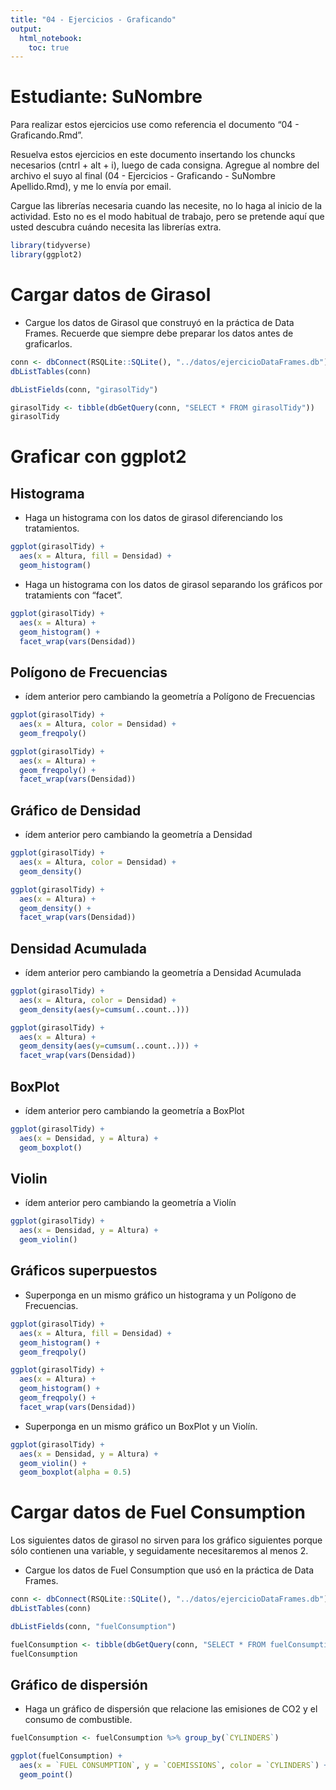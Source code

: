 ```yaml
---
title: "04 - Ejercicios - Graficando"
output: 
  html_notebook: 
    toc: true
---
```


# Estudiante: SuNombre

Para realizar estos ejercicios use como referencia el documento "04 - Graficando.Rmd".

Resuelva estos ejercicios en este documento insertando los chuncks necesarios (cntrl + alt + i), luego de cada consigna. Agregue al nombre del archivo el suyo al final (04 - Ejercicios - Graficando - SuNombre Apellido.Rmd), y me lo envía por email.

Cargue las librerías necesaria cuando las necesite, no lo haga al inicio de la actividad. Esto no es el modo habitual de trabajo, pero se pretende aquí que usted descubra cuándo necesita las librerías extra.

```r
library(tidyverse)
library(ggplot2)
```


# Cargar datos de Girasol

-   Cargue los datos de Girasol que construyó en la práctica de Data Frames. Recuerde que siempre debe preparar los datos antes de graficarlos.

```r
conn <- dbConnect(RSQLite::SQLite(), "../datos/ejercicioDataFrames.db")
dbListTables(conn)
```

```r
dbListFields(conn, "girasolTidy")
```

```r

girasolTidy <- tibble(dbGetQuery(conn, "SELECT * FROM girasolTidy"))
girasolTidy
```


# Graficar con ggplot2

## Histograma

-   Haga un histograma con los datos de girasol diferenciando los tratamientos.

```r
ggplot(girasolTidy) + 
  aes(x = Altura, fill = Densidad) +
  geom_histogram()
```

-   Haga un histograma con los datos de girasol separando los gráficos por tratamients con "facet".

```r
ggplot(girasolTidy) + 
  aes(x = Altura) +
  geom_histogram() +
  facet_wrap(vars(Densidad))
```

##  Polígono de Frecuencias

-   ídem anterior pero cambiando la geometría a Polígono de Frecuencias


```r
ggplot(girasolTidy) + 
  aes(x = Altura, color = Densidad) +
  geom_freqpoly()
```

```r
ggplot(girasolTidy) + 
  aes(x = Altura) +
  geom_freqpoly() +
  facet_wrap(vars(Densidad))
```

## Gráfico de Densidad

-   ídem anterior pero cambiando la geometría a Densidad

```r
ggplot(girasolTidy) + 
  aes(x = Altura, color = Densidad) +
  geom_density()
```

```r
ggplot(girasolTidy) + 
  aes(x = Altura) +
  geom_density() +
  facet_wrap(vars(Densidad))
```

## Densidad Acumulada

-   ídem anterior pero cambiando la geometría a Densidad Acumulada

```r
ggplot(girasolTidy) + 
  aes(x = Altura, color = Densidad) +
  geom_density(aes(y=cumsum(..count..)))
```

```r
ggplot(girasolTidy) + 
  aes(x = Altura) +
  geom_density(aes(y=cumsum(..count..))) +
  facet_wrap(vars(Densidad))
```
## BoxPlot

-   ídem anterior pero cambiando la geometría a BoxPlot

```r
ggplot(girasolTidy) + 
  aes(x = Densidad, y = Altura) +
  geom_boxplot()
```

## Violin

-   ídem anterior pero cambiando la geometría a Violín

```r
ggplot(girasolTidy) + 
  aes(x = Densidad, y = Altura) +
  geom_violin()
```

## Gráficos superpuestos

-   Superponga en un mismo gráfico un histograma y un Polígono de Frecuencias.

```r
ggplot(girasolTidy) + 
  aes(x = Altura, fill = Densidad) +
  geom_histogram() +
  geom_freqpoly()
```

```r
ggplot(girasolTidy) + 
  aes(x = Altura) +
  geom_histogram() +
  geom_freqpoly() +
  facet_wrap(vars(Densidad))
```

-   Superponga en un mismo gráfico un BoxPlot y un Violín.

```r
ggplot(girasolTidy) + 
  aes(x = Densidad, y = Altura) +
  geom_violin() +
  geom_boxplot(alpha = 0.5)

```

# Cargar datos de Fuel Consumption

Los siguientes datos de girasol no sirven para los gráfico siguientes porque sólo contienen una variable, y seguidamente necesitaremos al menos 2.

-   Cargue los datos de Fuel Consumption que usó en la práctica de Data Frames.

```r
conn <- dbConnect(RSQLite::SQLite(), "../datos/ejercicioDataFrames.db")
dbListTables(conn)
```

```r
dbListFields(conn, "fuelConsumption")
```

```r

fuelConsumption <- tibble(dbGetQuery(conn, "SELECT * FROM fuelConsumption"))
fuelConsumption
```

## Gráfico de dispersión

-   Haga un gráfico de dispersión que relacione las emisiones de CO2 y el consumo de combustible.

```r
fuelConsumption <- fuelConsumption %>% group_by(`CYLINDERS`)

ggplot(fuelConsumption) +
  aes(x = `FUEL CONSUMPTION`, y = `COEMISSIONS`, color = `CYLINDERS`) +
  geom_point()
```


